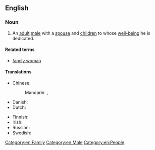 ==English==

===Noun===
{{en-noun|family men}}

# An [[adult]] [[male]] with a [[spouse]] and [[children]] to whose [[well-being]] he is dedicated.

====Related terms====
* [[family woman]]

====Translations====
{{trans-top|adult male with a spouse and children to whose well-being he is dedicated}}
* Chinese:
*: Mandarin: {{t|cmn|[[忠於]][[家庭]][[的]][[男人]]}}, {{t|cmn|[[忠于]][[家庭]][[的]][[男人]]|tr=zhōngyú jiātíng de nánrén}}
* Danish: {{t-needed|da}}
* Dutch: {{t-needed|nl}}
{{trans-mid}}
* Finnish: {{t|fi|perhemies}}
* Irish: {{t|ga|fear clainne}}
* Russian: {{t+|ru|семьяни́н|m}}
* Swedish: {{t|sv|familjefar|c}}
{{trans-bottom}}

[[Category:en:Family]]
[[Category:en:Male]]
[[Category:en:People]]